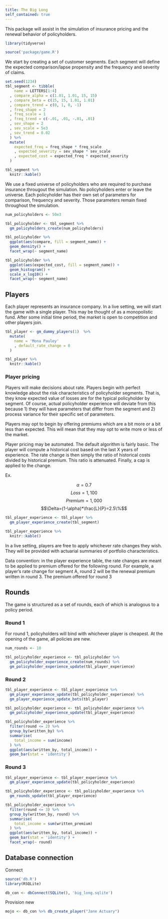 ```yaml
---
title: The Big Long
self_contained: true
---
```


This package will assist in the simulation of insurance pricing and the renewal behavior of policyholders.

```r
library(tidyverse)

source('package/game.R')
```

We start by creating a set of customer segments. Each segment will define the expected comparison/lapse propensity and the frequency and severity of claims.

```r
set.seed(1234)
tbl_segment <- tibble(
    name = LETTERS[1:4]
  , compare_alpha = c(1.01, 1.01, 15, 15)
  , compare_beta = c(15, 15, 1.01, 1.01)
  , compare_trend = c(0, 1, 0, -1)
  , freq_shape = 2
  , freq_scale = 1
  , freq_trend = c(-.01, .01, -.01, .01)
  , sev_shape = 2
  , sev_scale = 5e3
  , sev_trend = 0.02
  ) %>% 
  mutate(
    expected_freq = freq_shape * freq_scale
    , expected_severity = sev_shape * sev_scale
    , expected_cost = expected_freq * expected_severity
  )
```

```r
tbl_segment %>% 
  knitr::kable()
```

We use a fixed universe of policyholders who are required to purchase insurance througout the simulation. No policyholders enter or leave the universe. Each policyholder has their own set of parameters for comparison, frequency and severity. Those parameters remain fixed throughout the simulation.

```r
num_policyholders <- 50e3

tbl_policyholder <- tbl_segment %>% 
  gm_policyholders_create(num_policyholders)
```

```r
tbl_policyholder %>% 
  ggplot(aes(compare, fill = segment_name)) +
  geom_density() + 
  facet_wrap(~ segment_name)
```

```r
tbl_policyholder %>% 
  ggplot(aes(expected_cost, fill = segment_name)) +
  geom_histogram() + 
  scale_x_log10() +
  facet_wrap(~ segment_name)
```

## Players

Each player represents an insurance company. In a live setting, we will start the game with a single player. This may be thought of as a monopolistic fund. After some initial time period, the market is open to competition and other players join.

```r
tbl_player <- gm_dummy_players(1)  %>% 
  mutate(
    name = 'Mona Pauley'
    , default_rate_change = 0
  )
```

```r
tbl_player %>% 
  knitr::kable()
```

### Player pricing

Players will make decisions about rate. Players begin with perfect knowledge about the risk characteristics of policyholder segments. That is, they know expected value of losses are for the typical policyholder by segment. Of course, actual policyholder experience will deviate from this because 1) they will have parameters that differ from the segment and 2) process variance for their specific set of parameters.

Players may opt to begin by offering premiums which are a bit more or a bit less than expected. This will mean that they may opt to write more or less of the market.

Player pricing may be automated. The default algorithm is fairly basic. The player will compute a historical cost based on the last X years of experience. The rate change is then simply the ratio of historical costs divided by historical premium. This ratio is attenuated. Finally, a cap is applied to the change.

Ex.

$$\alpha = 0.7$$
$$Loss = 1,100$$
$$Premium = 1,000$$
$$\Delta=(1-\alpha)*\frac{L}{P}=2.5\%$$

```r
tbl_player_experience <- tbl_player %>% 
  gm_player_experience_create(tbl_segment)
```

```r
tbl_player_experience %>% 
  knitr::kable()
```

In a live setting, players are free to apply whichever rate changes they wish. They will be provided with actuarial summaries of portfolio characteristics.

Data convention: in the player experience table, the rate changes are meant to be applied to premium offered for the following round. For example, a player's rate change for segment A, round 2 will be the renewal premium written in round 3. The premium offered for round 3 

## Rounds

The game is structured as a set of rounds, each of which is analogous to a policy period. 

### Round 1

For round 1, policyholders will bind with whichever player is cheapest. At the opening of the game, all policies are new.

```r
num_rounds <- 10

tbl_policyholder_experience <- tbl_policyholder %>% 
  gm_policyholder_experience_create(num_rounds) %>% 
  gm_policyholder_experience_update(tbl_player_experience)
```


### Round 2

```r
tbl_player_experience <- tbl_player_experience %>% 
  gm_player_experience_update(tbl_policyholder_experience) %>% 
  gm_player_experience_update_bots(tbl_player)

tbl_policyholder_experience <- tbl_policyholder_experience %>% 
  gm_policyholder_experience_update(tbl_player_experience)
```

```r
tbl_policyholder_experience %>% 
  filter(round <= 2) %>% 
  group_by(written_by) %>% 
  summarise(
    total_income = sum(income)
  ) %>% 
  ggplot(aes(written_by, total_income)) + 
  geom_bar(stat = 'identity')
```

### Round 3

```r
tbl_player_experience <- tbl_player_experience %>% 
  gm_player_experience_update(tbl_policyholder_experience)

tbl_policyholder_experience <- tbl_policyholder_experience %>% 
  gm_rounds_update(tbl_player_experience)
```

```r
tbl_policyholder_experience %>% 
  filter(round <= 3) %>% 
  group_by(written_by, round) %>% 
  summarise(
    total_income = sum(written_premium)
  ) %>% 
  ggplot(aes(written_by, total_income)) + 
  geom_bar(stat = 'identity') + 
  facet_wrap(~ round)
```

## Database connection

Connect

```r
source('db.R')
library(RSQLite)

db_con <- dbConnect(SQLite(), 'big_long.sqlite')
```

Provision new


```r
mojo <- db_con %>% db_create_player("Jane Actuary")
```

